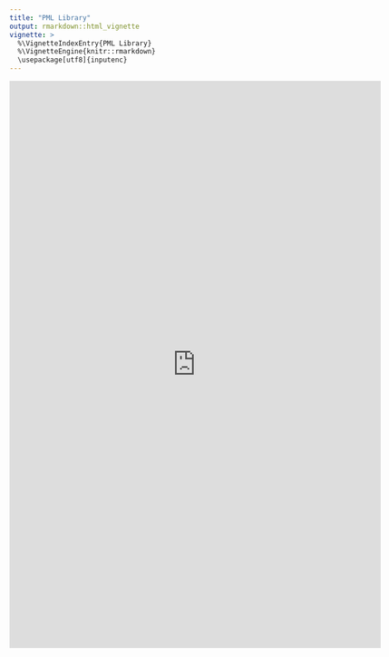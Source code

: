 ```yaml
---
title: "PML Library"
output: rmarkdown::html_vignette
vignette: >
  %\VignetteIndexEntry{PML Library}
  %\VignetteEngine{knitr::rmarkdown}
  \usepackage[utf8]{inputenc}
---
```



<iframe
  src="https://pharmacometrics.shinyapps.io/pml_library/"
  style="width:130%; height:1000px;" frameBorder="0"></iframe>
